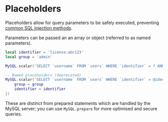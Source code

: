 # Placeholders

Placeholders allow for query parameters to be safely executed, preventing [common SQL injection methods](https://bobby-tables.com/).

Parameters can be passed an an array or object (referred to as named parameters).

```lua copy
local identifier = 'license:abc123'
local group = 'admin'

MySQL.scalar('SELECT `username` FROM `users` WHERE `identifier` = ? AND `group` = ?', { identifier, group })

-- Named placeholders (deprecated)
MySQL.scalar('SELECT `username` FROM `users` WHERE `identifier` = @identifier AND `group` = @group', {
    group = group
    identifier = identifier
})
```

These are distinct from prepared statements which are handled by the MySQL server; you can use `MySQL.prepare` for more optimised and secure queries.
